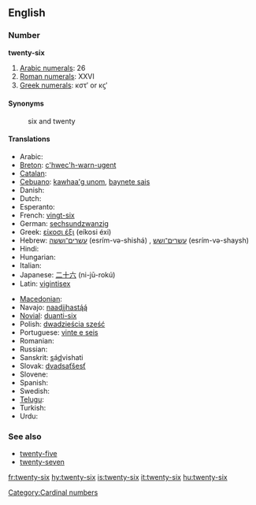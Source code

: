 ==English==

===Number===
'''twenty-six'''

# [[w:Arabic numerals|Arabic numerals]]: 26
# [[w:Roman numerals|Roman numerals]]: XXVI
# [[w:Greek numerals|Greek numerals]]: κστʹ or κϛʹ

====Synonyms====
: six and twenty

====Translations====
{{trans-top|cardinal number}}
* Arabic: {{Arab|[[ستة وعشرين]]}} {{unicode|(sítta w-ʕishrīn)}} {{m}}
* [[Breton]]: [[c'hwec'h-warn-ugent]]
* [[Catalan]]: {{t+|ca|vint-i-sis}}
* [[Cebuano]]: [[kawhaa'g unom]], [[baynete sais]]
* Danish: {{t-|da|seksogtyve}}
* Dutch: {{t-|nl|zesentwintig}}
* Esperanto: {{t|eo|dudek ses|xs=Esperanto}}
* French: [[vingt-six]] {{m}}
* German: [[sechsundzwanzig]]
* Greek: [[είκοσι έξι]] (eíkosi éxi)
* Hebrew: [[עשרים־וששה]] (esrím-və-shishá) {{m}}, [[עשרים־ושש]] (esrím-və-shaysh) {{f}}
* Hindi: {{t|hi|छब्बीस|tr=chhabbees|sc=Deva}}
* Hungarian: {{t+|hu|huszonhat}}
* Italian: {{t+|it|ventisei}}
* Japanese: [[二十六]] (ni-jū-rokú)
* Latin: [[vigintisex]]
{{trans-mid}}
* [[Macedonian]]: {{t|mk|дваесет и шест|tr=dváeset i šest}}
* Navajo: [[naadįįhastą́ą́]]
* [[Novial]]: [[duanti-six]]
* Polish: [[dwadzieścia sześć]]
* Portuguese: [[vinte e seis]] {{m}}
* Romanian: {{t-|ro|douăzeci şi şase}}
* Russian: {{t-|ru|двадцать шесть|tr=dvádtsat’ šest’}}
* Sanskrit: <u>s</u>á<u>d</u>vi{{m}}shati
* Slovak: [[dvadsaťšesť]]
* Slovene: {{t|sl|šestindvajset}}
* Spanish: {{t+|es|veintiséis}}
* Swedish: {{t-|sv|tjugosex}}
* [[Telugu]]: {{t|te|ఇరవై ఆరు|tr=iravai aaru|sc=Telu}}
* Turkish: {{t|tr|yirmi altı}}
* Urdu: {{t|ur|چھبیس|tr=chhabbees|sc=ur-Arab}}
{{trans-bottom}}

===See also===
* [[twenty-five]]
* [[twenty-seven]]

[[Category:Cardinal numbers]]

[[fr:twenty-six]]
[[hy:twenty-six]]
[[is:twenty-six]]
[[it:twenty-six]]
[[hu:twenty-six]]